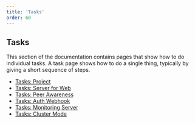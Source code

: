 ```yaml
---
title: 'Tasks'
order: 60
---
```


## Tasks

This section of the documentation contains pages that show how to do individual tasks. A task page shows how to do a single thing, typically by giving a short sequence of steps.

- [Tasks: Project](/docs/tasks/project)
- [Tasks: Server for Web](/docs/tasks/server-for-web)
- [Tasks: Peer Awareness](/docs/tasks/peer-awareness)
- [Tasks: Auth Webhook](/docs/tasks/auth-webhook)
- [Tasks: Monitoring Server](/docs/tasks/monitoring-server)
- [Tasks: Cluster Mode](/docs/tasks/cluster-mode)

